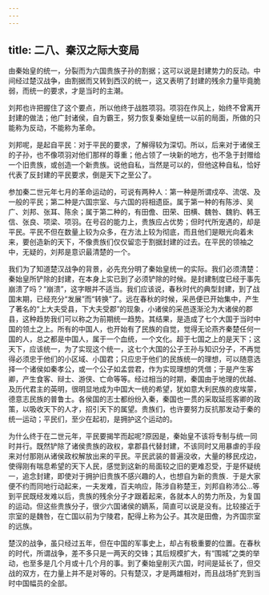 ```yaml
---
---
---
```

title: 二八、秦汉之际大变局
---



由秦始皇的统一，分裂而为六国贵族子孙的割据；这可以说是封建势力的反动。中间经过楚汉战争，由割据而又转到西汉的统一，这又表明了封建的残余力量毕竟脆弱，而统一的要求，才是当时的主潮。

刘邦也许把握住了这个要点，所以他终于战胜项羽。项羽在作风上，始终不曾离开封建的做法；他广封诸侯，自为霸王，努力恢复秦始皇统一以前的局面，所做的只能称为反动，不能称为革命。

刘邦呢，是起自平民：对于平民的要求，了解得较为深切。所以，后来对于诸侯王的子孙，也不像项羽对他们那样的尊重；他占领了一块新的地方，也不急于封赠给一个旧贵族，或创造一个新贵族。说他自私，当然是可以的，但他这种自私，恰好代表了反封建的平民要求，倒是天下之至公了。

参加秦二世元年七月的革命运动的，可说有两种人：第一种是所谓戍卒、流氓、及一般的平民；第二种是六国宗室、与六国的将相遗臣。属于第一种的有陈涉、吴广、刘邦、张耳、陈余；属于第二种的，有田儋、田荣、田横、魏咎、魏豹、韩王信、张良、项梁、项羽。在号召的能力上，贵族应占优势；但时代所宠遇的，却是平民。平民不但在数量上较为众多，在方法上较为彻底，而且他们是眼光向着未来，要创造新的天下，不像贵族们仅仅留恋于割据封建的过去。在平民的领袖之中，无疑的，刘邦是意识最清楚的一个。

我们为了知道楚汉战争的背景，必先充分明了秦始皇统一的实际。我们必须清楚：秦始皇所铲除的封建，在本身上实已到了必须铲除的时候。是封建制度已经于事先崩溃了吗？“崩溃”，这字眼并不适当。我们应该说，春秋时代的典型封建，到了战国末期，已经充分“发展”而“转换”了。远在春秋的时候，采邑便已开始集中，产生了著名的“上大夫受县，下大夫受郡”的现象，小诸侯的采邑逐渐沦为大诸侯的郡县，这种趋势我们可以称之为前期统一趋势。其结果，是造成了七个大国于当时中国的领土之上。所有的中国人，也开始有了民族的自觉，觉得无论燕齐秦楚任何一国的人，总之都是中国人，属于一个血统，一个文化。超于七国之上的是天下；这天下，应该统一，为了实现这个统一，这七个大国的公子王孙与知识分子，不再觉得必须忠于他们的小区域、小国君；只应忠于他们的民族统一的理想，可以随意选择一个诸侯如秦孝公，或一个公子如孟尝君，作为实现理想的凭借；于是产生客卿，产生食客、辩士、游侠、亡命等等。经过相当的时期，秦国由于地理的优越、及历代君主的英明，很明显地成为中国大一统的希望，犹如意大利民族的皮埃蒙，德意志民族的普鲁士。各侯国的志士都纷纷入秦，秦国也一贯的采取延揽客卿的政策，以吸收天下的人才，招引天下的属望。贵族们，也许要努力反抗那发动于秦的统一运动；平民们，至少在起初，是拥护这个运动的。

为什么终于在二世元年，平民要揭竿而起呢?原因是，秦始皇不该将专制与统一同时并行。既然铲除了诸侯贵族的政权，拿郡县代替封建，不该同时又用暴虐的手段来对付那刚从诸侯政权解放出来的平民。平民武装的普遍没收，大量的移民戍边，使得刚有喘息希望的天下人民，感觉到这新的局面较之旧的更难忍受，于是怀疑统一，追念封建，即使对于拥护旧贵族不感兴趣的人，也想自为新的贵族．于是大家便不约而同地行动起来，一夫发难，百夫响应，陈涉自称楚王，刘邦自称沛公…等到平民既经发难以后，贵族的残余分子才跟着起来，各就本人的势力所及，为复国的运动。但这些贵族分子，很少六国诸侯的嫡系，简直可以说是没有。比较接近于宗室的是魏咎，在亡国以前为宁陵君，配得上称为公子。其次是田儋，为齐国宗室的远族。

楚汉的战争，虽只经过五年，但在中国的军事史上，却占有极重要的位置。在春秋的时代，所谓战争，差不多只是一两天的交锋；其后规模扩大，有“围城”之类的举动，也至多是几个月或十几个月的事。到了秦始皇削灭六国，时间是延长了，但交战的双方，在力量上并不是对等的。只有楚汉，才是两雄相对，而且战场扩充到当时中国幅员的全部。